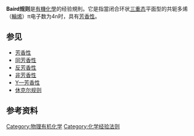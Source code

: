 '''Baird规则'''是[[有機化學|有機化學]]的经验規則。它是指當闭合环状[[三重态|三重态]]平面型的共轭多烯（[[輪烯|輪烯]]）π电子数为4n时，具有[[芳香性|芳香性]]。
== 参见 ==
*[[芳香性|芳香性]]
*[[同芳香性|同芳香性]]
*[[反芳香性|反芳香性]]
*[[非芳香性|非芳香性]]
*[[Y—芳香性|Y—芳香性]]
*[[休克尔规则|休克尔规则]]

== 参考资料 ==
{{reflist}}
{{DEFAULTSORT:Bairds Rule}}

[[Category:物理有机化学|Category:物理有机化学]]
[[Category:化学经验法则|Category:化学经验法则]]